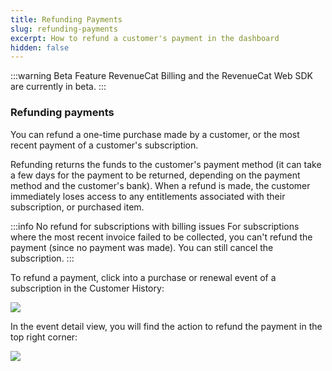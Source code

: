 ```yaml
---
title: Refunding Payments
slug: refunding-payments
excerpt: How to refund a customer's payment in the dashboard
hidden: false
---
```

:::warning Beta Feature
RevenueCat Billing and the RevenueCat Web SDK are currently in beta.
:::

### Refunding payments
You can refund a one-time purchase made by a customer, or the most recent payment of a customer's subscription.

Refunding returns the funds to the customer's payment method (it can take a few days for the payment to be returned, depending on the payment method and the customer's bank). When a refund is made, the customer immediately loses access to any entitlements associated with their subscription, or purchased item.

:::info No refund for subscriptions with billing issues
For subscriptions where the most recent invoice failed to be collected, you can't refund the payment (since no payment was made). You can still cancel the subscription.
:::

To refund a payment, click into a purchase or renewal event of a subscription in the Customer History:

![](/images/rc-billing/customer-history-initial-purchase.png)

In the event detail view, you will find the action to refund the payment in the top right corner:

![](/images/rc-billing/dashboard-refund-subscription.png)
